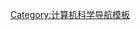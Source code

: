 {{Navbox
|name    = 算法
|title   = [[算法]]
|bodyclass = hlist

|group1  = [[排序算法|排序]]
|list1   =  {{Navbox|child
  |group1 = [[比较排序]]
  |list1 = 
*[[冒泡排序]]
*[[选择排序]]
*[[插入排序]]
*[[希尔排序]]
*[[快速排序]]
*[[归并排序]]
*[[堆排序]]
*[[鸡尾酒排序]]
*[[梳排序]]
*[[侏儒排序]]
*[[图书馆排序]]
*[[内省排序]]
*[[奇偶排序]]
  
  |group2 = [[线性时间]]排序
  |list2 = 
*[[鸽巢排序]]
*[[基数排序]]
*[[計數排序]]
*[[桶排序]]
  
  |group3 = [[并行排序]]
  |list3 = 
*{{link-en|排序网络|Sorting network}}
*[[Batcher归并网络]]

  |group4 = 不实用的
  |list4 = 
*[[Bogo排序]]
*[[臭皮匠排序]]

  |group5 = [[图 (数据结构)|图]]
  |list5 = 
*[[拓撲排序]]
  }}

|group2  = [[搜索 (计算机)|搜索]]
|list2   = {{Navbox|child
  |group1 = [[串列_(抽象資料型別)|列表]]
  |list1 = 
*[[线性搜索]]
*[[二分搜索算法|二分搜索]]
*[[插值搜尋]]
  |group2 = [[树 (数据结构)|树]]・[[图 (数据结构)|图]]
  |list2 = 
*[[广度优先搜索]]
**{{link-en|最良優先搜索|Best-first search}}
**[[戴克斯特拉算法|均一开销搜索]]
**[[A*]]
*[[深度优先搜索]]
**[[迭代深化深度优先搜索]]
**{{link-ja|深度限制搜索|深さ制限探索}}
**[[双向搜索]]
*{{link-en|分枝限定法|Branch and bound}}

  |group3 = [[字符串]]
  |list3 =
* [[KMP算法]]
* [[博耶-穆尔字符串搜索算法]]
* [[AC自动机算法]]
* [[拉宾-卡普算法]]
* [[bitap算法]]
}}

|group3 = [[最短路问题]]
|list3 =
*[[戴克斯特拉算法]]
*[[贝尔曼-福特算法]]
*[[A*搜尋演算法]]
*[[Floyd-Warshall算法]]

|group4 = [[最小生成树]]
|list4 =
*[[普林姆算法]]
*[[克鲁斯克尔演算法]]

|group5 = [[最大流]]<br>[[最小割]]
|list5 =
*[[福特-富尔克森算法]]
*[[埃德蒙兹-卡普算法]]
*[[迪尼茨算法]]

|group6 = [[线性规划]]
|list6 =
*[[单纯形法]]
*{{link-en|卡马卡尔算法|Karmarkar's algorithm}}

|group7 = [[順序統計量]]
|list7 =
*[[选择算法]]
*{{link-en|中位数的中位数|Median of medians}}

|group8 = 種類
|list8 =
*[[近似算法]]
*[[随机化算法]]

|group9 = 其他
|list9 =
*[[分治法]]
*[[动态规划]]
*[[贪心算法]]

| below   = '''[[:Category:算法]]'''

}}<noinclude>
[[Category:计算机科学导航模板]]
</noinclude>
